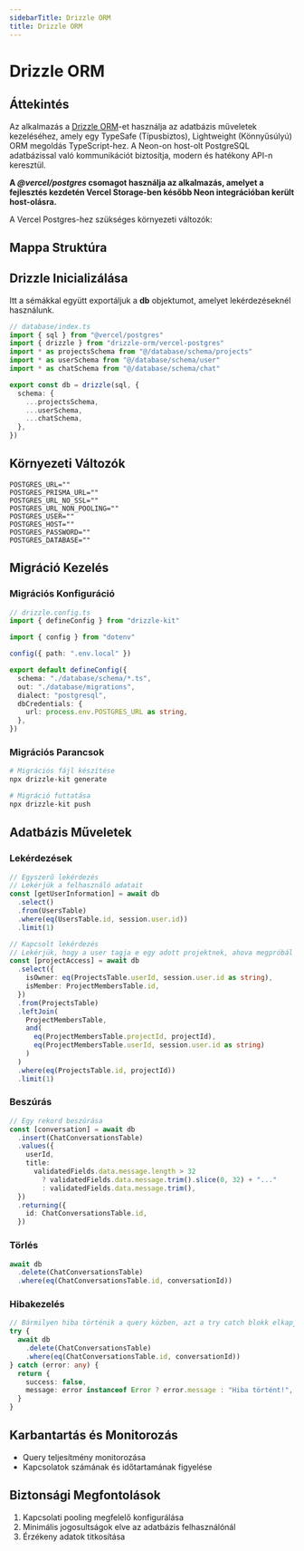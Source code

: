 ```yaml
---
sidebarTitle: Drizzle ORM
title: Drizzle ORM
---
```



# Drizzle ORM

## Áttekintés

Az alkalmazás a [Drizzle ORM](https://orm.drizzle.team/)-et használja az adatbázis műveletek kezeléséhez, amely egy TypeSafe (Típusbiztos), Lightweight (Könnyűsúlyú) ORM megoldás TypeScript-hez. A Neon-on host-olt PostgreSQL adatbázissal való kommunikációt biztosítja, modern és hatékony API-n keresztül.

**A _@vercel/postgres_ csomagot használja az alkalmazás, amelyet a fejlesztés kezdetén Vercel Storage-ben később Neon integrációban került host-olásra.**

A Vercel Postgres-hez szükséges környezeti változók:

## Mappa Struktúra

<FileTree>
  <FileTree.Folder name="database" defaultOpen>
    <FileTree.Folder name="migrations" defaultOpen>
      <FileTree.File name="migration_files.sql" />
    </FileTree.Folder>
    <FileTree.Folder name="schema" defaultOpen>
      <FileTree.File name="chat.ts" />
      <FileTree.File name="projects.ts" />
      <FileTree.File name="user.ts" />
    </FileTree.Folder>
    <FileTree.File name="index.ts" />
  </FileTree.Folder>
</FileTree>

## Drizzle Inicializálása

Itt a sémákkal együtt exportáljuk a **db** objektumot, amelyet lekérdezéseknél használunk.

```typescript
// database/index.ts
import { sql } from "@vercel/postgres"
import { drizzle } from "drizzle-orm/vercel-postgres"
import * as projectsSchema from "@/database/schema/projects"
import * as userSchema from "@/database/schema/user"
import * as chatSchema from "@/database/schema/chat"

export const db = drizzle(sql, {
  schema: {
    ...projectsSchema,
    ...userSchema,
    ...chatSchema,
  },
})
```

## Környezeti Változók

```env
POSTGRES_URL=""
POSTGRES_PRISMA_URL=""
POSTGRES_URL_NO_SSL=""
POSTGRES_URL_NON_POOLING=""
POSTGRES_USER=""
POSTGRES_HOST=""
POSTGRES_PASSWORD=""
POSTGRES_DATABASE=""
```

## Migráció Kezelés

### Migrációs Konfiguráció

```typescript
// drizzle.config.ts
import { defineConfig } from "drizzle-kit"

import { config } from "dotenv"

config({ path: ".env.local" })

export default defineConfig({
  schema: "./database/schema/*.ts",
  out: "./database/migrations",
  dialect: "postgresql",
  dbCredentials: {
    url: process.env.POSTGRES_URL as string,
  },
})
```

### Migrációs Parancsok

```bash
# Migrációs fájl készítése
npx drizzle-kit generate

# Migráció futtatása
npx drizzle-kit push
```

## Adatbázis Műveletek

### Lekérdezések

```typescript
// Egyszerű lekérdezés
// Lekérjük a felhasználó adatait
const [getUserInformation] = await db
  .select()
  .from(UsersTable)
  .where(eq(UsersTable.id, session.user.id))
  .limit(1)

// Kapcsolt lekérdezés
// Lekérjük, hogy a user tagja e egy adott projektnek, ahova megpróbál
const [projectAccess] = await db
  .select({
    isOwner: eq(ProjectsTable.userId, session.user.id as string),
    isMember: ProjectMembersTable.id,
  })
  .from(ProjectsTable)
  .leftJoin(
    ProjectMembersTable,
    and(
      eq(ProjectMembersTable.projectId, projectId),
      eq(ProjectMembersTable.userId, session.user.id as string)
    )
  )
  .where(eq(ProjectsTable.id, projectId))
  .limit(1)
```

### Beszúrás

```typescript
// Egy rekord beszúrása
const [conversation] = await db
  .insert(ChatConversationsTable)
  .values({
    userId,
    title:
      validatedFields.data.message.length > 32
        ? validatedFields.data.message.trim().slice(0, 32) + "..."
        : validatedFields.data.message.trim(),
  })
  .returning({
    id: ChatConversationsTable.id,
  })
```

### Törlés

```typescript
await db
  .delete(ChatConversationsTable)
  .where(eq(ChatConversationsTable.id, conversationId))
```

### Hibakezelés

```typescript
// Bármilyen hiba történik a query közben, azt a try catch blokk elkapja és visszatér egy hibával
try {
  await db
    .delete(ChatConversationsTable)
    .where(eq(ChatConversationsTable.id, conversationId))
} catch (error: any) {
  return {
    success: false,
    message: error instanceof Error ? error.message : "Hiba történt!",
  }
}
```

## Karbantartás és Monitorozás

- Query teljesítmény monitorozása
- Kapcsolatok számának és időtartamának figyelése

## Biztonsági Megfontolások

1. Kapcsolati pooling megfelelő konfigurálása
2. Minimális jogosultságok elve az adatbázis felhasználónál
3. Érzékeny adatok titkosítása
